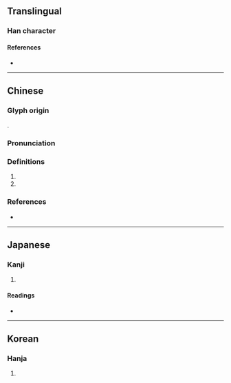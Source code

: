 {{character info/new}}
==Translingual==

===Han character===
{{Han char|rn=9|rad=人|as=09|sn=11|four=27234|canj=OQHK|ids=⿰亻契}}

====References====
* {{Han ref|kx=0111.290|dkj=00893|dj=0238.030|hdz=10186.070|uh=5070|ud=20592|bh=D44C|bd=54348}}

----

==Chinese==
{{zh-forms|alt=契}}

===Glyph origin===
{{Han etym}}
{{Han compound|人|alt1=亻|契|ls=psc|c1=s|c2=p}}.

===Pronunciation===
{{zh-pron
|m=xiè
|c=sit3
|mc=y
|oc=y
|cat=
}}

===Definitions===
{{zh-hanzi}}

# {{zh-alt-form|契|tr=xiè|{{w|Xie of Shang|Xie}}}}
# {{surname|zh}}

===References===
* {{R:twedu|B00104}}

----

==Japanese==

===Kanji===
{{ja-kanji|grade=|rs=人09}}

# {{rfdef|ja|sort=人09}}

====Readings====
* {{ja-readings|on=[[せつ]] (setsu), [[せち]] (sechi)|kun=[[きよい]] (kiyoi)}}

----

==Korean==

===Hanja===
{{ko-hanja|hangeul=설|rv=seol|mr=sŏl}}

# {{rfdef|ko|sort=人09}}